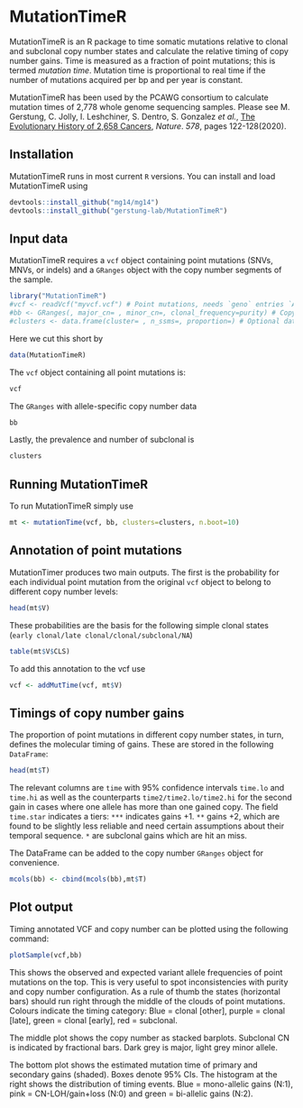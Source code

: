 # MutationTimeR
MutationTimeR is an R package to time somatic mutations relative to clonal and subclonal copy number states and calculate
the relative timing of copy number gains. Time is measured as a fraction of point mutations; this is termed _mutation time_. Mutation time 
is proportional to real time if the number of mutations acquired per bp and per year is constant. 

MutationTimeR has been used by the PCAWG consortium to calculate mutation times of 2,778 whole genome sequencing samples. 
Please see M. Gerstung, C. Jolly, I. Leshchiner, S. Dentro, S. Gonzalez _et al._, [The Evolutionary History of 2,658 Cancers](https://doi.org/10.1038/s41586-019-1907-7), _Nature_. *578*, pages 122-128(2020).	

## Installation
MutationTimeR runs in most current `R` versions. You can install and load MutationTimeR using
```R
devtools::install_github("mg14/mg14")
devtools::install_github("gerstung-lab/MutationTimeR")
```

## Input data
MutationTimeR requires a `vcf` object containing point mutations (SNVs, MNVs, or indels) and a `GRanges` object with the copy number segments of the sample.

```R
library("MutationTimeR")
#vcf <- readVcf("myvcf.vcf") # Point mutations, needs `geno` entries `AD` and `DP` or `info` columns t_alt_count t_ref_count.
#bb <- GRanges(, major_cn= , minor_cn=, clonal_frequency=purity) # Copy number segments, needs columns  major_cn, minor_cn and clonal_frequency of each segment
#clusters <- data.frame(cluster= , n_ssms=, proportion=) # Optional data.frame with subclonal cluster locations (VAF proportion) and size (number of variants n_ssms)
```

Here we cut this short by
```R
data(MutationTimeR)
```

The `vcf` object containing all point mutations is:
```R
vcf
```

The `GRanges` with allele-specific copy number data
```R
bb
```

Lastly, the prevalence and number of subclonal is
```R
clusters
```

## Running MutationTimeR
To run MutationTimeR simply use

```R
mt <- mutationTime(vcf, bb, clusters=clusters, n.boot=10)
```

## Annotation of point mutations
MutationTimer produces two main outputs. The first is the probability for each individual point mutation from the original `vcf` object to belong to different copy number levels:

```R
head(mt$V)
```

These probabilities are the basis for the following simple clonal states (`early clonal/late clonal/clonal/subclonal/NA`)

```R
table(mt$V$CLS)
```

To add this annotation to the vcf use
```R
vcf <- addMutTime(vcf, mt$V)
```

## Timings of copy number gains
The proportion of point mutations in different copy number states, in turn, defines the molecular timing of gains. These are stored in the following `DataFrame`:

```R
head(mt$T)
```
The relevant columns are `time` with 95% confidence intervals `time.lo` and `time.hi` as well as the counterparts `time2/time2.lo/time2.hi` for the second gain in cases where one allele has more than one gained copy.
The field `time.star` indicates a tiers: `***` indicates gains +1. `**` gains +2, which are found to be slightly less reliable and need certain assumptions about their temporal sequence. `*` are subclonal gains which are hit an miss.

The DataFrame can be added to the copy number `GRanges` object for convenience.

```R
mcols(bb) <- cbind(mcols(bb),mt$T)
```

## Plot output
Timing annotated VCF and copy number can be plotted using the following command:

```R
plotSample(vcf,bb)
```

This shows the observed and expected variant allele frequencies of point mutations on the top. This is very useful to spot inconsistencies with purity and copy number configuration. As a rule of thumb the states (horizontal bars) should run
right through the middle of the clouds of point mutations. Colours indicate the timing category: Blue = clonal [other], purple = clonal [late], green = clonal [early], red = subclonal. 

The middle plot shows the copy number as stacked barplots. Subclonal CN is indicated by fractional bars. Dark grey is major, light grey minor allele.

The bottom plot shows the estimated mutation time of primary and secondary gains (shaded). Boxes denote 95% CIs. The histogram at the right shows the distribution of timing events. Blue = mono-allelic gains (N:1), pink = CN-LOH/gain+loss (N:0) and green = bi-allelic gains (N:2).